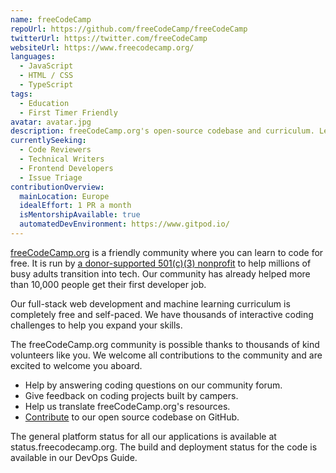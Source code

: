 ```yaml
---
name: freeCodeCamp
repoUrl: https://github.com/freeCodeCamp/freeCodeCamp
twitterUrl: https://twitter.com/freeCodeCamp
websiteUrl: https://www.freecodecamp.org/
languages:
  - JavaScript
  - HTML / CSS
  - TypeScript
tags:
  - Education
  - First Timer Friendly
avatar: avatar.jpg
description: freeCodeCamp.org's open-source codebase and curriculum. Learn to code for free.
currentlySeeking:
  - Code Reviewers
  - Technical Writers
  - Frontend Developers
  - Issue Triage
contributionOverview:
  mainLocation: Europe
  idealEffort: 1 PR a month
  isMentorshipAvailable: true
  automatedDevEnvironment: https://www.gitpod.io/
---
```


<Overview>

[freeCodeCamp.org](https://www.freecodecamp.org/) is a friendly community where you can learn to code for free. It is run by [a donor-supported 501(c)(3) nonprofit](https://www.freecodecamp.org/donate/) to help millions of busy adults transition into tech. Our community has already helped more than 10,000 people get their first developer job.

Our full-stack web development and machine learning curriculum is completely free and self-paced. We have thousands of interactive coding challenges to help you expand your skills.

</Overview>

<Contributing>

The freeCodeCamp.org community is possible thanks to thousands of kind volunteers like you. We welcome all contributions to the community and are excited to welcome you aboard.

- Help by answering coding questions on our community forum.
- Give feedback on coding projects built by campers.
- Help us translate freeCodeCamp.org's resources.
- [Contribute](https://contribute.freecodecamp.org/#/) to our open source codebase on GitHub.

The general platform status for all our applications is available at status.freecodecamp.org. The build and deployment status for the code is available in our DevOps Guide.

</Contributing>
